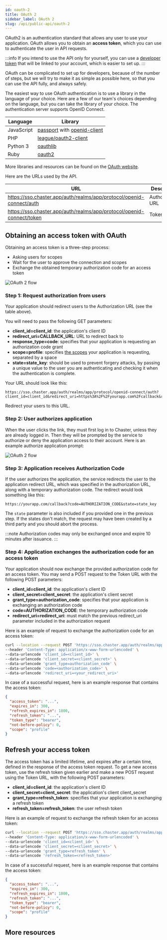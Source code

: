 ```yaml
---
id: oauth-2
title: OAuth 2
sidebar_label: OAuth 2
slug: /api/public-api/oauth-2
---
```


OAuth2 is an authentication standard that allows any user to use your application. OAuth allows you to obtain an **access token**, which you can use to authenticate the user in API requests.

:::info
If you intend to use the API only for yourself, you can use a [developer token](/api/public-api/developer-token) that will be linked to your account, which is easier to set up.
:::

OAuth can be complicated to set up for developers, because of the number of steps, but we will try to make it as simple as possible here, so that you can use the API fully, and always safely.

The easiest way to use OAuth authentication is to use a library in the language of your choice. Here are a few of our team's choices depending on the language, but you can take the library of your choice. The authentication server supports OpenID Connect.

| Language   | Library                                                                                                                     |
| ---------- | --------------------------------------------------------------------------------------------------------------------------- |
| JavaScript | [passport](https://github.com/jaredhanson/passport) with [openid-client](http://www.passportjs.org/packages/openid-client/) |
| PHP        | [league/oauth2-client](https://github.com/thephpleague/oauth2-client)                                                       |
| Python 3   | [oauthlib](https://github.com/oauthlib/oauthlib)                                                                            |
| Ruby       | [oauth2](https://github.com/oauth-xx/oauth2)                                                                                |

More libraries and resources can be found on the [OAuth website](https://oauth.net/code/).

Here are the URLs used by the API.

| URL                                                                   | Description       |
| --------------------------------------------------------------------- | ----------------- |
| https://sso.chaster.app/auth/realms/app/protocol/openid-connect/auth  | Authorization URL |
| https://sso.chaster.app/auth/realms/app/protocol/openid-connect/token | Token URL         |

## Obtaining an access token with OAuth

Obtaining an access token is a three-step process:

- Asking users for scopes
- Wait for the user to approve the connection and scopes
- Exchange the obtained temporary authorization code for an access token

![OAuth 2 flow](/img/api-oauth-2-flow.png)

### Step 1: Request authorization from users

Your application should redirect users to the Authorization URL (see the table above).

You will need to pass the following GET parameters:

- **client_id=client_id**: the application's client ID
- **redirect_uri=CALLBACK_URL**: URL to redirect back to
- **response_type=code**: specifies that your application is requesting an authorization code grant
- **scope=profile**: specifies [the scopes](/api/reference/scopes) your application is requesting, separated by a space
- **state=state_key**: should be used to prevent forgery attacks, by passing a unique value to the user you are authenticating and checking it when the authentication is complete.

Your URL should look like this:

```
https://sso.chaster.app/auth/realms/app/protocol/openid-connect/auth?client_id=client_id&redirect_uri=https%3A%2F%2Fyourapp.com%2Fcallback&response_type=code&scope=profile&state=state_key
```

Redirect your users to this URL.

### Step 2: User authorizes application

When the user clicks the link, they must first log in to Chaster, unless they are already logged in. Then they will be prompted by the service to authorize or deny the application access to their account. Here is an example authorize application prompt:

![OAuth 2 flow](/img/api-oauth-2-consent.png)

### Step 3: Application receives Authorization Code

If the user authorizes the application, the service redirects the user to the application redirect URL, which was specified in the authorization URL, along with a temporary authorization code. The redirect would look something like this:

```
https://yourapp.com/callback?code=AUTHORIZATION_CODE&state=state_key
```

The `state` parameter is also included if you provided one in the previous step. If the states don't match, the request may have been created by a third party and you should abort the process.

:::note
Authorization codes may only be exchanged once and expire 10 minutes after issuance.
:::

### Step 4: Application exchanges the authorization code for an access token

Your application should now exchange the provided authorization code for an access token. You may send a POST request to the Token URL with the following POST parameters:

- **client_id=client_id**: the application's client ID
- **client_secret=client_secret**: the application's client secret
- **grant_type=authorization_code**: specifies that your application is exchanging an authorization code
- **code=AUTHORIZATION_CODE**: the temporary authorization code
- **redirect_uri=redirect_uri**: must match the previous redirect_uri parameter included in the authorization request

Here is an example of request to exchange the authorization code for an access token:

```bash
curl --location --request POST 'https://sso.chaster.app/auth/realms/app/protocol/openid-connect/token' \
--header 'Content-Type: application/x-www-form-urlencoded' \
--data-urlencode 'client_id=<client_id>' \
--data-urlencode 'client_secret=<client_secret>' \
--data-urlencode 'grant_type=authorization_code' \
--data-urlencode 'code=<authorization_code>' \
--data-urlencode 'redirect_uri=<your_redirect_uri>'
```

In case of a successful request, here is an example response that contains the access token:

```json
{
  "access_token": "...",
  "expires_in": 300,
  "refresh_expires_in": 1800,
  "refresh_token": "...",
  "token_type": "bearer",
  "not-before-policy": 0,
  "scope": "profile"
}
```

## Refresh your access token

The access token has a limited lifetime, and expires after a certain time, defined in the response of the access token request. To get a new access token, use the refresh token given earlier and make a new POST request using the Token URL, with the following POST parameters:

- **client_id=client_id**: the application's client ID
- **client_secret=client_secret**: the application's client client_secret
- **grant_type=refresh_token**: specifies that your application is exchanging a refresh token
- **refresh_token=refresh_token**: the user refresh token

Here is an example of request to exchange the refresh token for an access token:

```bash
curl --location --request POST 'https://sso.chaster.app/auth/realms/app/protocol/openid-connect/token' \
--header 'Content-Type: application/x-www-form-urlencoded' \
--data-urlencode 'client_id=<client_id>' \
--data-urlencode 'client_secret=<client_secret>' \
--data-urlencode 'grant_type=refresh_token' \
--data-urlencode 'refresh_token=<refresh_token>'
```

In case of a successful request, here is an example response that contains the access token:

```json
{
  "access_token": "...",
  "expires_in": 300,
  "refresh_expires_in": 1800,
  "refresh_token": "...",
  "token_type": "bearer",
  "not-before-policy": 0,
  "scope": "profile"
}
```

## More resources
